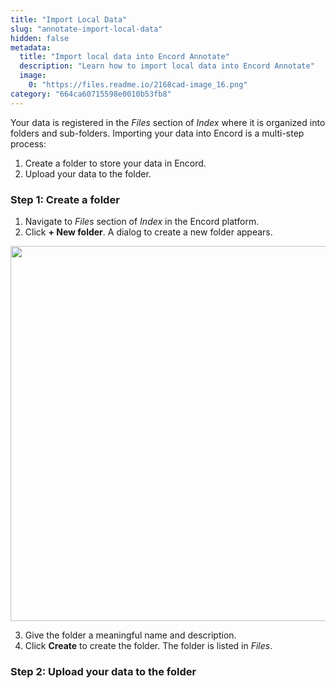 ```yaml
---
title: "Import Local Data"
slug: "annotate-import-local-data"
hidden: false
metadata: 
  title: "Import local data into Encord Annotate"
  description: "Learn how to import local data into Encord Annotate"
  image: 
    0: "https://files.readme.io/2168cad-image_16.png"
category: "664ca60715598e0010b53fb8"
---
```


Your data is registered in the _Files_ section of _Index_ where it is organized into folders and sub-folders. Importing your data into Encord is a multi-step process: 

1. Create a folder to store your data in Encord. 
2. Upload your data to the folder. 

### Step 1: Create a folder

1. Navigate to _Files_ section of _Index_ in the Encord platform.
2. Click **+ New folder**.
A dialog to create a new folder appears.

<div class="flex justify-center">
  <img src="https://storage.googleapis.com/docs-media.encord.com/static/img/storage-new-folder.png" width="600"/>
</div>

3. Give the folder a meaningful name and description. 
4. Click **Create** to create the folder. 
The folder is listed in _Files_. 

### Step 2:  Upload your data to the folder



<UploadDataLocal />